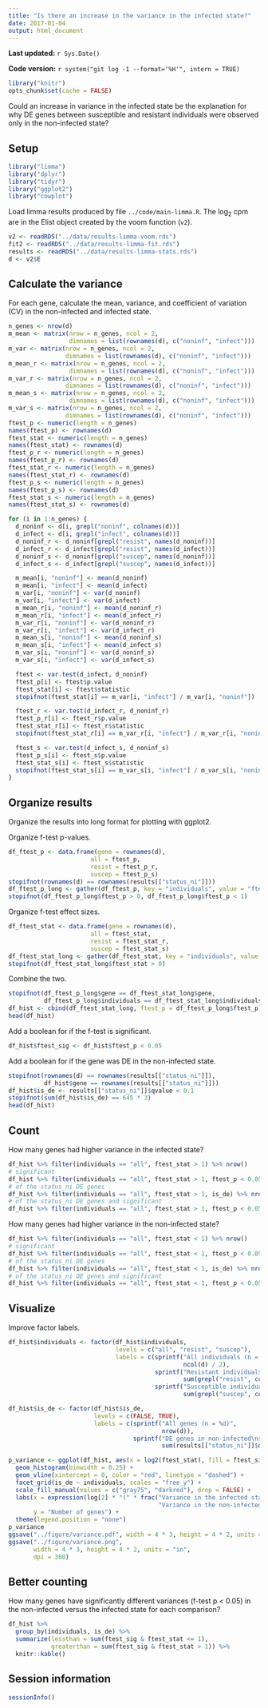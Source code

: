 ```yaml
---
title: "Is there an increase in the variance in the infected state?"
date: 2017-01-04
output: html_document
---
```


**Last updated:** `r Sys.Date()`

**Code version:** `r system("git log -1 --format='%H'", intern = TRUE)`

```r
library("knitr")
opts_chunk$set(cache = FALSE)
```

Could an increase in variance in the infected state be the explanation for why DE genes between susceptible and resistant individuals were observed only in the non-infected state?

## Setup

```r
library("limma")
library("dplyr")
library("tidyr")
library("ggplot2")
library("cowplot")
```

Load limma results produced by file `../code/main-limma.R`.
The log~2~ cpm are in the Elist object created by the voom function (`v2`).

```r
v2 <- readRDS("../data/results-limma-voom.rds")
fit2 <- readRDS("../data/results-limma-fit.rds")
results <- readRDS("../data/results-limma-stats.rds")
d <- v2$E
```

## Calculate the variance

For each gene, calculate the mean, variance, and coefficient of variation (CV) in the non-infected and infected state.

```r
n_genes <- nrow(d)
m_mean <- matrix(nrow = n_genes, ncol = 2,
                 dimnames = list(rownames(d), c("noninf", "infect")))
m_var <- matrix(nrow = n_genes, ncol = 2,
                dimnames = list(rownames(d), c("noninf", "infect")))
m_mean_r <- matrix(nrow = n_genes, ncol = 2,
                 dimnames = list(rownames(d), c("noninf", "infect")))
m_var_r <- matrix(nrow = n_genes, ncol = 2,
                dimnames = list(rownames(d), c("noninf", "infect")))
m_mean_s <- matrix(nrow = n_genes, ncol = 2,
                 dimnames = list(rownames(d), c("noninf", "infect")))
m_var_s <- matrix(nrow = n_genes, ncol = 2,
                dimnames = list(rownames(d), c("noninf", "infect")))
ftest_p <- numeric(length = n_genes)
names(ftest_p) <- rownames(d)
ftest_stat <- numeric(length = n_genes)
names(ftest_stat) <- rownames(d)
ftest_p_r <- numeric(length = n_genes)
names(ftest_p_r) <- rownames(d)
ftest_stat_r <- numeric(length = n_genes)
names(ftest_stat_r) <- rownames(d)
ftest_p_s <- numeric(length = n_genes)
names(ftest_p_s) <- rownames(d)
ftest_stat_s <- numeric(length = n_genes)
names(ftest_stat_s) <- rownames(d)

for (i in 1:n_genes) {
  d_noninf <- d[i, grepl("noninf", colnames(d))]
  d_infect <- d[i, grepl("infect", colnames(d))]
  d_noninf_r <- d_noninf[grepl("resist", names(d_noninf))]
  d_infect_r <- d_infect[grepl("resist", names(d_infect))]
  d_noninf_s <- d_noninf[grepl("suscep", names(d_noninf))]
  d_infect_s <- d_infect[grepl("suscep", names(d_infect))]

  m_mean[i, "noninf"] <- mean(d_noninf)
  m_mean[i, "infect"] <- mean(d_infect)
  m_var[i, "noninf"] <- var(d_noninf)
  m_var[i, "infect"] <- var(d_infect)
  m_mean_r[i, "noninf"] <- mean(d_noninf_r)
  m_mean_r[i, "infect"] <- mean(d_infect_r)
  m_var_r[i, "noninf"] <- var(d_noninf_r)
  m_var_r[i, "infect"] <- var(d_infect_r)
  m_mean_s[i, "noninf"] <- mean(d_noninf_s)
  m_mean_s[i, "infect"] <- mean(d_infect_s)
  m_var_s[i, "noninf"] <- var(d_noninf_s)
  m_var_s[i, "infect"] <- var(d_infect_s)

  ftest <- var.test(d_infect, d_noninf)
  ftest_p[i] <- ftest$p.value
  ftest_stat[i] <- ftest$statistic
  stopifnot(ftest_stat[i] == m_var[i, "infect"] / m_var[i, "noninf"])

  ftest_r <- var.test(d_infect_r, d_noninf_r)
  ftest_p_r[i] <- ftest_r$p.value
  ftest_stat_r[i] <- ftest_r$statistic
  stopifnot(ftest_stat_r[i] == m_var_r[i, "infect"] / m_var_r[i, "noninf"])

  ftest_s <- var.test(d_infect_s, d_noninf_s)
  ftest_p_s[i] <- ftest_s$p.value
  ftest_stat_s[i] <- ftest_s$statistic
  stopifnot(ftest_stat_s[i] == m_var_s[i, "infect"] / m_var_s[i, "noninf"])
}
```

## Organize results

Organize the results into long format for plotting with ggplot2.

Organize f-test p-values.

```r
df_ftest_p <- data.frame(gene = rownames(d),
                       all = ftest_p,
                       resist = ftest_p_r,
                       suscep = ftest_p_s)
stopifnot(rownames(d) == rownames(results[["status_ni"]]))
df_ftest_p_long <- gather(df_ftest_p, key = "individuals", value = "ftest_p", -gene)
stopifnot(df_ftest_p_long$ftest_p > 0, df_ftest_p_long$ftest_p < 1)
```

Organize f-test effect sizes.

```r
df_ftest_stat <- data.frame(gene = rownames(d),
                       all = ftest_stat,
                       resist = ftest_stat_r,
                       suscep = ftest_stat_s)
df_ftest_stat_long <- gather(df_ftest_stat, key = "individuals", value = "ftest_stat", -gene)
stopifnot(df_ftest_stat_long$ftest_stat > 0)
```

Combine the two.

```r
stopifnot(df_ftest_p_long$gene == df_ftest_stat_long$gene,
          df_ftest_p_long$individuals == df_ftest_stat_long$individuals)
df_hist <- cbind(df_ftest_stat_long, ftest_p = df_ftest_p_long$ftest_p)
head(df_hist)
```

Add a boolean for if the f-test is significant.

```r
df_hist$ftest_sig <- df_hist$ftest_p < 0.05
```

Add a boolean for if the gene was DE in the non-infected state.

```r
stopifnot(rownames(d) == rownames(results[["status_ni"]]),
          df_hist$gene == rownames(results[["status_ni"]]))
df_hist$is_de <- results[["status_ni"]]$qvalue < 0.1
stopifnot(sum(df_hist$is_de) == 645 * 3)
head(df_hist)
```

## Count

How many genes had higher variance in the infected state?

```r
df_hist %>% filter(individuals == "all", ftest_stat > 1) %>% nrow()
# significant
df_hist %>% filter(individuals == "all", ftest_stat > 1, ftest_p < 0.05) %>% nrow()
# of the status_ni DE genes
df_hist %>% filter(individuals == "all", ftest_stat > 1, is_de) %>% nrow()
# of the status_ni DE genes and significant
df_hist %>% filter(individuals == "all", ftest_stat > 1, ftest_p < 0.05, is_de) %>% nrow()
```

How many genes had higher variance in the non-infected state?

```r
df_hist %>% filter(individuals == "all", ftest_stat < 1) %>% nrow()
# significant
df_hist %>% filter(individuals == "all", ftest_stat < 1, ftest_p < 0.05) %>% nrow()
# of the status_ni DE genes
df_hist %>% filter(individuals == "all", ftest_stat < 1, is_de) %>% nrow()
# of the status_ni DE genes and significant
df_hist %>% filter(individuals == "all", ftest_stat < 1, ftest_p < 0.05, is_de) %>% nrow()
```

## Visualize

Improve factor labels.

```r
df_hist$individuals <- factor(df_hist$individuals,
                              levels = c("all", "resist", "suscep"),
                              labels = c(sprintf("All individuals (n = %d)",
                                                 ncol(d) / 2),
                                         sprintf("Resistant individuals (n = %d)",
                                                 sum(grepl("resist", colnames(d))) / 2),
                                         sprintf("Susceptible individuals (n = %d)",
                                                 sum(grepl("suscep", colnames(d))) / 2)))
```

```r
df_hist$is_de <- factor(df_hist$is_de,
                        levels = c(FALSE, TRUE),
                        labels = c(sprintf("All genes (n = %d)",
                                           nrow(d)),
                                   sprintf("DE genes in non-infected\nstate (n = %d)",
                                           sum(results[["status_ni"]]$qvalue < 0.1))))
```

```r
p_variance <- ggplot(df_hist, aes(x = log2(ftest_stat), fill = ftest_sig)) +
  geom_histogram(binwidth = 0.25) +
  geom_vline(xintercept = 0, color = "red", linetype = "dashed") +
  facet_grid(is_de ~ individuals, scales = "free_y") +
  scale_fill_manual(values = c("gray75", "darkred"), drop = FALSE) +
  labs(x = expression(log[2] * "(" * frac("Variance in the infected state",
                                          "Variance in the non-infected state") * ")"),
       y = "Number of genes") +
  theme(legend.position = "none")
p_variance
ggsave("../figure/variance.pdf", width = 4 * 3, height = 4 * 2, units = "in")
ggsave("../figure/variance.png",
       width = 4 * 3, height = 4 * 2, units = "in",
       dpi = 300)
```

## Better counting

How many genes have significantly different variances (f-test p < 0.05) in the non-infected versus the infected state for each comparison?

```r
df_hist %>%
  group_by(individuals, is_de) %>%
  summarize(lessthan = sum(ftest_sig & ftest_stat <= 1),
            greaterthan = sum(ftest_sig & ftest_stat > 1)) %>%
  knitr::kable()
```

## Session information

```r
sessionInfo()
```
